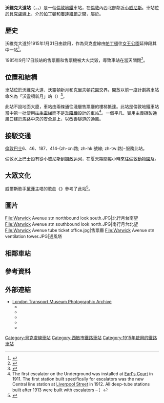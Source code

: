 {{noteTA
|T=zh-cn:沃里克大道站;zh-hk:華域大道站;zh-tw:沃維克大道站;
|30=zh-cn:沃里克;zh-hk:華域;zh-tw:沃維克;
|1 = zh-tw:訊號; zh-hk:信號; zh-cn:信号;
|2 = zh-tw:網路; zh-hk:網絡; zh-hans:网络;
|3 = zh-tw:智慧; zh-hk:智能; zh-hans:智能;
|4 = zh-tw:公車; zh-hk:公交; zh-hans:公交;
|5 = zh-tw:行動網路; zh-hk:流動通訊; zh-hans:流動通訊;
|6 = zh-tw:電梯; zh-hk:升降機; zh-hans:电梯;
|7 = zh-tw:電扶梯; zh-hk:扶手電梯; zh-hans:滚梯;
|8 = zh-tw:螢幕; zh-hk:屏幕; zh-cn:屏幕;
|9 = zh-tw:路線; zh-hk:線路; zh-cn:线路;
|10 = zh-tw:路線; zh-hk:路綫; zh-cn:线路;
|11 = zh-tw:支援; zh-hk:支援; zh-cn:支持;
|12 = zh-tw:全高式月台門; zh-hk:月台幕門; zh-cn:高站台门; 
|13 = zh-tw:轉乘; zh-hk:換乘; zh-cn:换乘; 
|14 = zh-tw:牡蠣卡; zh-hk:蠔卡; zh-cn:牡蛎卡;
|15 = zh-tw:驗票閘門; zh-hk:閘機; zh-cn:闸机; 
|16 = zh-tw:相容; zh-hk:兼容; zh-cn:兼容;
|17 = zh-tw:營運; zh-hk:營運; zh-cn:运营;  
|18 = zh-tw:經營權; zh-hk:營運權; zh-cn:运营权;
|19 = zh-tw:貝克盧線; zh-hk:必嘉老綫; zh-cn:贝克卢线;
|20 = zh-tw:滑鐵盧; zh-hk:窩打老; zh-cn:滑铁卢;
|21 = zh-tw:女王公園; zh-hk:昆士柏; zh-cn:女王公园;
|22 = zh-tw:貝克; zh-hk:必嘉; zh-cn:贝克;
|23 = zh-tw:滑鐵盧站; zh-hk:窩打老站; zh-cn:滑铁卢站;
}}
{{Infobox London station
|symbol=underground
| name = 沃維克大道<br />{{lang|en|Warwick Avenue}}
| image_name = WarwickAvenue.jpg
| manager = [[倫敦地鐵|倫敦地鐵]]
| fare_zone = 2 
| locale = [[麥達維爾#小威尼斯|小威尼斯]] 
| borough = [[西敏市|西敏市]] 
| events1 =啟用
| years1=1915年1月31日
| platforms=2  
| original = {{link-en|倫敦電氣鐵路|London Electric Railway}}
<!--| tubeexits03 = {{increase}} 3.098 
| tubeexits04 = {{increase}} 3.267 
| tubeexits05 = {{increase}} 3.433 
| tubeexits06 = {{increase}} 4.127 
| tubeexits07 = {{increase}} 4.223 
| tubeexits08 = {{increase}} 4.260 
| tubeexits09 = {{decrease}} 4.231 -->
| latitude    = 51.523270 |longitude   = -0.183677 | map_type=Central London}}
'''沃維克大道站'''（{{lang-en|Warwick Avenue tube station}}，{{IPAc-en|ˈ|w|Or|ɪ|k}}，{{respell|WAR|rick}}）是一個[[倫敦地鐵|倫敦地鐵]]車站，在[[倫敦|倫敦]]內西北部鄰近[[麥達維爾|小威尼斯]]。車站位於[[貝克盧線|貝克盧線]]上，介於[[帕丁頓站_(貝克盧線、環線和區域線)|帕丁頓]]和[[麥達維爾站|麥達維爾]]之間，屬於{{link-en|倫敦第2收費區車站列表|List of stations in London fare zone 2|倫敦第2收費區}}。

== 歷史 ==
沃維克大道於1915年1月31日由{{link-en|貝克街及滑鐵盧鐵路|Baker Street and Waterloo Railway}}啟用，作為貝克盧線由[[帕丁頓站_(貝克盧線、環線和區域線)|帕丁頓]]往[[女王公園站|女王公園]]延伸段其中一站<ref name=rose>{{cite book |last=Rose |first=Douglas |title=The London Underground, A Diagrammatic History |year=1999 |publisher=Douglas Rose/Capital Transport |isbn=1-85414-219-4 }}</ref>。

1985年9月17日該站的售票廳和售票機被大火焚毀，導致車站在當天關閉<ref name="JTTS-266-78">{{cite journal|date=February 1986|title=London Underground Ltd and Rapid Transit: Warwick Avenue Blaze|journal=Journal of the Transport Ticket Society|issue=266|page=78|location=Luton|publisher=Transport Ticket Society|issn=0144-347X}}</ref>。

== 位置和結構 ==
車站位於沃維克大道、沃靈頓新月和克里夫頓花園交界。開放以前一度計劃將車站命名為「沃靈頓新月」站（{{lang|en|Warrington Crescent}}）<ref name=Name>{{cite book |last=Harris |first=Cyril M. |title = What's in a name? |url=https://archive.org/details/whatsinnameorigi0000harr |publisher = Capital Transport |origyear=1977 |year=2006 |page=[https://archive.org/details/whatsinnameorigi0000harr/page/74 74]|isbn=1-85414-241-0}}</ref>。

此站不設地面大廈，車站由兩條通往淺層售票廳的樓梯抵達。此站是倫敦地鐵車站當中第一批使用[[扶手電梯|扶手電梯]]而不是[[升降機|升降機]]設計的車站<ref name=escalators>The first escalator on the Underground was installed at [[Earl's_Court_tube_station|Earl's Court]] in 1911. The first station built specifically for escalators was the new Central line station at [[Liverpool_Street_station|Liverpool Street]] in 1912. All deep-tube stations built after 1913 were built with escalators – {{cite book |last=Wolmar |first=Christian |authorlink = Christian Wolmar |title = The Subterranean Railway: How the London Underground Was Built and How It Changed the City Forever |url=https://archive.org/details/subterraneanrail0000wolm |publisher = Atlantic Books |year=2004 |chapter=Beginning to Make Sense |pages=[https://archive.org/details/subterraneanrail0000wolm/page/205 205]–206 |isbn=1-84354-023-1}}）</ref>。一個平凡、實用主義磚製通風口建於馬路中央的安全島上，以改善隧道的通風。

== 接駁交通 ==
[[倫敦巴士|倫敦巴士]]6、46、187、414-{zh-cn:路; zh-hk:號線; zh-tw:路}-服務此站。

倫敦水上巴士設有從小威尼斯到[[摄政运河|摄政运河]]，在夏天期間每小時來往[[倫敦動物園|倫敦動物園]]及{{link-en|卡姆登船閘|Camden Lock}}。

== 大眾文化 ==
威爾斯歌手[[黛菲|黛菲]]主唱的歌曲《{{link-en|沃維克大道 (歌曲)|Warwick Avenue (song)|沃維克大道}}》參考了此站<ref>{{cite web|url=https://www.thelondonhelicopter.com/10-great-songs-about-london/|title=10 Great Songs about London|publisher=[[The_London_Helicopter|The London Helicopter]]|accessdate=2015-10-13|archive-date=2016-03-04|archive-url=https://web.archive.org/web/20160304052754/https://www.thelondonhelicopter.com/10-great-songs-about-london/|dead-url=no}}</ref>。

== 圖片 ==
<gallery>
File:Warwick Avenue stn northbound look south.JPG|北行月台南望
File:Warwick Avenue stn southbound look north.JPG|南行月台北望
File:Warwick Avenue tube ticket office.jpg|售票廳
File:Warwick Avenue stn ventilation tower.JPG|通風塔
</gallery>

== 相鄰車站 ==
{{start rail box|[[File:Underground.svg|20px]] [[倫敦地鐵|倫敦地鐵]]}}
{{s-inop|[[麥達維爾站|麥達維爾站]]|往 [[哈羅及威爾德斯通站|哈羅及威爾德斯通]]}}
{{s-line|[[貝克盧線|貝克盧線]]||#{{LUL color|Bakerloo}}}}
{{s-inop|[[帕丁頓站_(貝克盧線、環線和區域線)|帕丁頓站]]|往 [[象堡站_(倫敦地鐵)|象堡]]}}
{{end box}}

== 參考資料 ==
{{reflist}}

== 外部連結 ==
{{commons category|Warwick Avenue tube station}}
*[http://www.ltmcollection.org/photos/index.html London Transport Museum Photographic Archive] {{Wayback|url=http://www.ltmcollection.org/photos/index.html |date=20160303203920 }}
**{{ltmcollection|60/9860360.jpg|Top of escalators, circa 1915}}
**{{ltmcollection|wh/i0000dwh.jpg|Warwick Avenue station, south-west subway entrance, 1933}}
**{{ltmcollection|j4/i00002j4.jpg|Warwick Avenue station, north-east subway entrance, 1933}}
**{{ltmcollection|zb/i0000dzb.jpg|Ventilation shaft, 1975}}
**{{ltmcollection|sb/i0000jsb.jpg|Lower concourse between platforms, 2006}}

{{倫敦地鐵貝克盧線}}
{{DEFAULTSORT:Warwick Avenue}}
[[Category:貝克盧線車站|Category:貝克盧線車站]]
[[Category:西敏市鐵路車站|Category:西敏市鐵路車站]]
[[Category:1915年啟用的鐵路車站|Category:1915年啟用的鐵路車站]]
